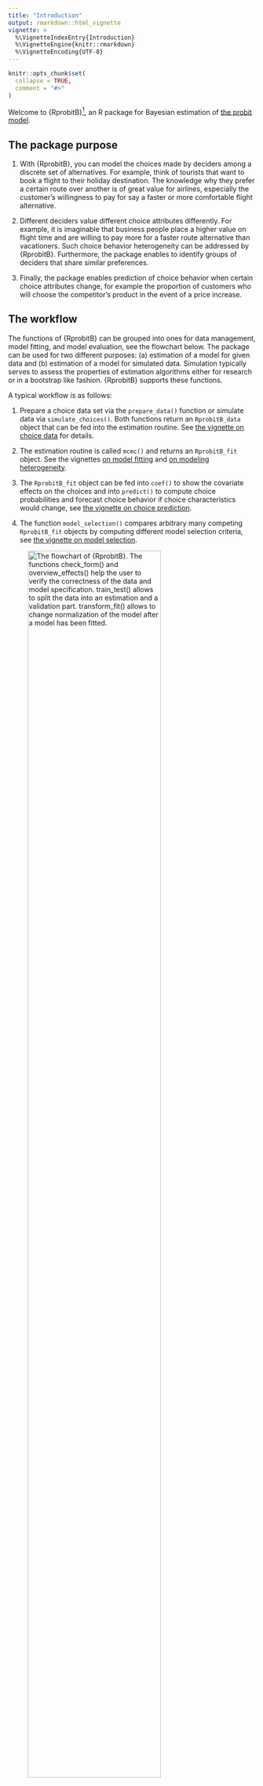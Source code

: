 ```yaml
---
title: "Introduction"
output: rmarkdown::html_vignette
vignette: >
  %\VignetteIndexEntry{Introduction}
  %\VignetteEngine{knitr::rmarkdown}
  %\VignetteEncoding{UTF-8}
---
```


```r
knitr::opts_chunk$set(
  collapse = TRUE,
  comment = "#>"
)
```

Welcome to {RprobitB}^[The package name is a portmanteau, combining **R** (the programming language), **probit** (the model class) and **B** (for Bayes, the estimation method).], an R package for Bayesian estimation of [the probit model](https://loelschlaeger.de/RprobitB/articles/v01_model_definition.html).

## The package purpose

1. With {RprobitB}, you can model the choices made by deciders among a discrete set of alternatives. For example, think of tourists that want to book a flight to their holiday destination. The knowledge why they prefer a certain route over another is of great value for airlines, especially the customer's willingness to pay for say a faster or more comfortable flight alternative.

2. Different deciders value different choice attributes differently. For example, it is imaginable that business people place a higher value on flight time and are willing to pay more for a faster route alternative than vacationers. Such choice behavior heterogeneity can be addressed by {RprobitB}. Furthermore, the package enables to identify groups of deciders that share similar preferences.

3. Finally, the package enables prediction of choice behavior when certain choice attributes change, for example the proportion of customers who will choose the competitor's product in the event of a price increase.

## The workflow

The functions of {RprobitB} can be grouped into ones for data management, model fitting, and model evaluation, see the flowchart below. The package can be used for two different purposes: (a) estimation of a model for given data and (b) estimation of a model for simulated data. Simulation typically serves to assess the properties of estimation algorithms either for research or in a bootstrap like fashion. {RprobitB} supports these functions.

A typical workflow is as follows:

1. Prepare a choice data set via the `prepare_data()` function or simulate data via `simulate_choices()`. Both functions return an `RprobitB_data` object that can be fed into the estimation routine. See [the vignette on choice data](https://loelschlaeger.de/RprobitB/articles/v02_choice_data.html) for details.

2. The estimation routine is called `mcmc()` and returns an `RprobitB_fit` object. See the vignettes [on model fitting](https://loelschlaeger.de/RprobitB/articles/v03_model_fitting.html) and [on modeling heterogeneity](https://loelschlaeger.de/RprobitB/articles/v04_modeling_heterogeneity.html). 

3. The `RprobitB_fit` object can be fed into `coef()` to show the covariate effects on the choices and into `predict()` to compute choice probabilities and forecast choice behavior if choice characteristics would change, see [the vignette on choice prediction](https://loelschlaeger.de/RprobitB/articles/v05_choice_prediction.html).
   
4. The function `model_selection()` compares arbitrary many competing `RprobitB_fit` objects by computing different model selection criteria, see [the vignette on model selection](https://loelschlaeger.de/RprobitB/articles/v06_model_selection.html).

![The flowchart of {RprobitB}. The functions `check_form()` and `overview_effects()` help the user to verify the correctness of the data and model specification. `train_test()` allows to split the data into an estimation and a validation part. `transform_fit()` allows to change normalization of the model after a model has been fitted. ](flowchart.png){width=80%}

